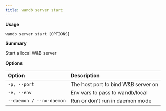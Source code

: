---
title: wandb server start
---

**Usage**

`wandb server start [OPTIONS]`

**Summary**

Start a local W&B server


**Options**

| **Option** | **Description** |
| :--- | :--- |
| `-p, --port` | The host port to bind W&B server on |
| `-e, --env` | Env vars to pass to wandb/local |
| `--daemon / --no-daemon` | Run or don't run in daemon mode |




